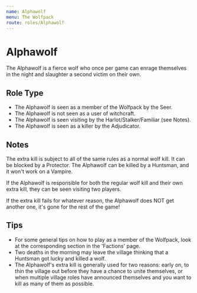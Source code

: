 ```yaml
---
name: Alphawolf
menu: The Wolfpack
route: roles/Alphawolf
---
```


# Alphawolf

The Alphawolf is a fierce wolf who once per game can enrage themselves in the night and slaughter a second victim on their own.

## Role Type

- The Alphawolf is seen as a member of the Wolfpack by the Seer.
- The Alphawolf is not seen as a user of witchcraft.
- The Alphawolf is seen visiting by the Harlot/Stalker/Familiar (see Notes).
- The Alphawolf is seen as a killer by the Adjudicator.

## Notes

The extra kill is subject to all of the same rules as a normal wolf kill. It can be blocked by a Protector. The Alphawolf can be killed by a Huntsman, and it won't work on a Vampire.

If the Alphawolf is responsible for both the regular wolf kill and their own extra kill, they can be seen visiting two players.

If the extra kill fails for whatever reason, the Alphawolf does NOT get another one, it's gone for the rest of the game!

## Tips

- For some general tips on how to play as a member of the Wolfpack, look at the corresponding section in the 'Factions' page.
- Two deaths in the morning may leave the village thinking that a Huntsman got lucky and killed a wolf.
- The Alphawolf's extra kill is generally used for two reasons: early on, to thin the village out before they have a chance to unite themselves, or when multiple village roles have announced themselves and you want to kill as many of them as possible.
